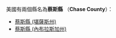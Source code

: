 美國有兩個縣名為'''蔡斯縣''' （'''Chase County'''）：
* [[蔡斯縣_(堪薩斯州)|蔡斯縣 (堪薩斯州)]]
* [[蔡斯縣_(內布拉斯加州)|蔡斯縣 (內布拉斯加州)]]
{{disambig|C蔡斯縣|Cat=三字县名消歧义}}